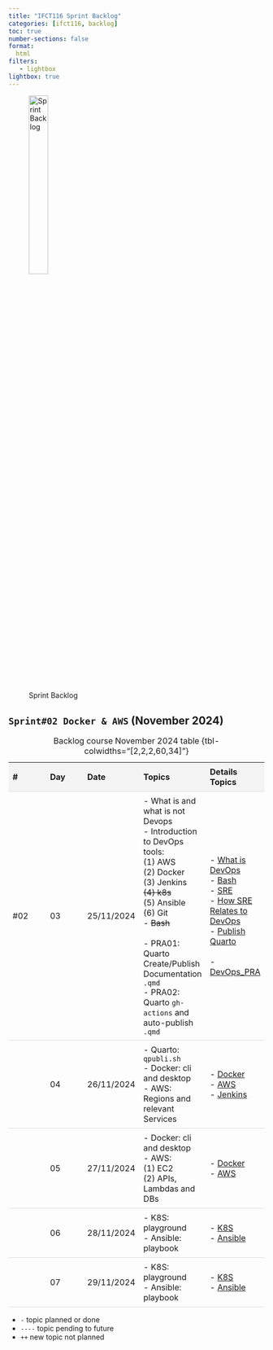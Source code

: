 ```yaml
---
title: "IFCT116 Sprint Backlog"
categories: [ifct116, backlog]
toc: true
number-sections: false
format:
  html
filters:
   - lightbox
lightbox: true
---
```


<style>

.heatMap th { background:  #f4f4f4;}
tr:nth-child(6) {background-color: #f4f4f4;}

th, td {
  padding: 8px;
  text-align: left;
  border-bottom: 1px solid #ddd;
}

tr:hover {background-color:  #f4f4f4;}

</style>

![Sprint Backlog](/images/home/backlog.jpg){width="30%"}

<div class="heatMap">

::: {.column-page-right}


##  ``Sprint#02 Docker & AWS`` (November 2024)

| # | Day | Date | Topics |  Details Topics |
| -- | -- | -- | -- | -- |
|  #02 | 03 | 25/11/2024 | - What is and what is not Devops </br>  - Introduction to DevOps tools: </br> (1) AWS </BR>  (2) Docker  </br> (3) Jenkins  </br>  <s>(4) k8s </s> </br>  (5) Ansible </br> (6) Git </br>  - <s>Bash</s> </br>  </br>- PRA01: Quarto Create/Publish Documentation `.qmd` </br> - PRA02: Quarto  `gh-actions` and auto-publish `.qmd`   </br>  |  - [What is DevOps](/devops/devops-what-intro.qmd){.external target='_blank'}  </br>  - [Bash](/linux/linux-what-bash.qmd){.external target='_blank'} </br>  - [SRE](/books/sre.qmd){.external target='_blank'} </BR>  - [How SRE Relates to DevOps](https://sre.google/workbook/how-sre-relates/){.external target='_blank'}  </BR>  - [Publish Quarto](https://quarto.org/docs/publishing/github-pages.html#example-jupyter-with-venv){.external target='_blank'} </br> </br>  - [DevOps_PRA](https://github.com/AlbertProfe/DevOps_PRA){.external target='_blank'}|
|   | 04 | 26/11/2024 | - Quarto: `qpubli.sh`  </br> - Docker: cli and desktop  </br>   - AWS: Regions and relevant Services </BR>  | - [Docker](/devops/devops-tools-docker.qmd){.external target='_blank'} </br>  - [AWS](/devops/devops-tools-aws.qmd){.external target='_blank'} </br>  - [Jenkins](/devops/devops-tools-jenkins.qmd){.external target='_blank'}|
|   | 05 | 27/11/2024 | - Docker: cli and desktop   </br>   - AWS: </BR>  (1)  EC2  </BR> (2)  APIs, Lambdas and DBs | - [Docker](/devops/devops-tools-docker.qmd){.external target='_blank'} </br>  - [AWS](/devops/devops-tools-aws.qmd){.external target='_blank'} |
|   | 06 | 28/11/2024 | - K8S: playground  </BR> - Ansible: playbook </br>  | - [K8S](/devops/devops-tools-k8s.qmd){.external target='_blank'} </BR> - [Ansible](/devops/devops-tools-ansible.qmd){.external target='_blank'}|
|   | 07 | 29/11/2024 | - K8S: playground  </BR> - Ansible: playbook </br> |  - [K8S](/devops/devops-tools-k8s.qmd){.external target='_blank'} </BR> - [Ansible](/devops/devops-tools-ansible.qmd){.external target='_blank'} |
: Backlog course November 2024 table {tbl-colwidths="[2,2,2,60,34]"}
:::

</div>

::: {.callout-note}
- `-` topic planned or done
- `----` topic pending to future
- `++` new topic not planned
:::

